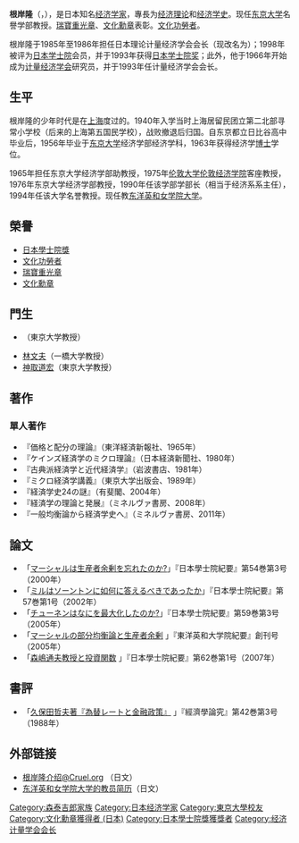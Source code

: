 {{Infobox scientist
|name              = 根岸隆<br><small>根岸 隆（ねぎし たかし）</small>
|image             = Takashi Negishi cropped 3 Takashi Negishi 201411.jpg
|image_size        = 
|caption           = 
|birth_date        = {{birth date and age|1933|04|02|mf=y}}
|birth_place       = [[大日本帝國|大日本帝國]][[東京府|東京府]][[東京市|東京市]]
|death_date        = 
|death_place       = 
|nationality       = {{JPN}}
|ethnicity         = 
|fields            = [[經濟學|经济理论]]、[[经济学史|经济学史]]
|workplaces        = [[伦敦经济学院|伦敦经济学院]]<br />[[東京大學|東京大學]]<br />[[东洋英和女学院大学|东洋英和女学院大学]]<br />[[青山學院大學|青山學院大學]]
|alma_mater        = 東京大學
|doctoral_advisor  = 
|doctoral_students = 
|known_for         = Welfare economics and existence of an equilibrium for a competitive economy
|awards            = [[日本學士院獎|日本學士院獎]]<br>[[文化功勞者|文化功勞者]]<br>[[瑞寶章|瑞寶重光章]]<br>[[文化勋章_(日本)|文化勳章]] (2014)
|religion          =
|signature         =  <!--(filename only)-->
|footnotes         = 
}}
{{japanese|japanese=根岸 隆|kana=ねぎし たかし|romaji=Negishi Takashi}}

'''根岸隆'''（{{jpn|j=根岸 隆|hg=ねぎし たかし|rm=Negishi Takashi|f=h}}，{{bd|1933年|4月2日}}），是日本知名[[经济学家|经济学家]]，專長为[[經濟學|经济理论]]和[[经济学史|经济学史]]。现任[[东京大学|东京大学]]名譽学部教授。[[瑞寶章|瑞寶重光章]]、[[文化勋章_(日本)|文化勳章]]表彰。[[文化功勞者|文化功勞者]]。

根岸隆于1985年至1986年担任日本理论计量经济学会会长（现改名为{{link-en|日本经济学会|日本経済学会}}）；1998年被评为[[日本学士院|日本学士院]]会员，并于1993年获得[[日本学士院奖|日本学士院奖]]；此外，他于1966年开始成为[[计量经济学会|计量经济学会]]研究员，并于1993年任计量经济学会会长。

==生平==
根岸隆的少年时代是在[[上海|上海]]度过的。1940年入学当时上海居留民团立第二北部寻常小学校（后来的上海第五国民学校），战败撤退后归国。自东京都立日比谷高中毕业后，1956年毕业于[[东京大学|东京大学]]经济学部经济学科，1963年获得经济学[[博士|博士]]学位。

1965年担任东京大学经济学部助教授，1975年[[伦敦大学|伦敦大学]][[伦敦经济学院|伦敦经济学院]]客座教授，1976年东京大学经济学部教授，1990年任该学部学部长（相当于经济系系主任），1994年任该大学名誉教授。现任教[[东洋英和女学院大学|东洋英和女学院大学]]。

==榮譽==
*[[日本學士院獎|日本學士院獎]]
*[[文化功勞者|文化功勞者]]
*[[瑞寶章|瑞寶重光章]]
*[[文化勋章_(日本)|文化勳章]]

==門生==
*{{link-ja|伊藤元重|伊藤元重}}（東京大学教授）
*[[林文夫|林文夫]]（一橋大学教授）
*[[神取道宏|神取道宏]]（東京大学教授）

== 著作 ==
=== 單人著作 ===
*『価格と配分の理論』（東洋経済新報社、1965年）
*『ケインズ経済学のミクロ理論』（日本経済新聞社、1980年）
*『古典派経済学と近代経済学』（岩波書店、1981年）
*『ミクロ経済学講義』（東京大学出版会、1989年）
*『経済学史24の謎』（有斐閣、2004年）
*『経済学の理論と発展』（ミネルヴァ書房、2008年）
*『一般均衡論から経済学史へ』（ミネルヴァ書房、2011年）

== 論文 ==
*「[http://www.journalarchive.jst.go.jp/japanese/jnlabstract_ja.php?cdjournal=tja1948&cdvol=54&noissue=3&startpage=87 マーシャルは生産者余剰を忘れたのか?]{{dead link|date=2018年3月 |bot=InternetArchiveBot |fix-attempted=yes }}」『日本學士院紀要』第54巻第3号（2000年）
*「[http://www.journalarchive.jst.go.jp/japanese/jnlabstract_ja.php?cdjournal=tja1948&cdvol=57&noissue=1&startpage=17 ミルはソーントンに如何に答えるべきであったか]{{dead link|date=2018年3月 |bot=InternetArchiveBot |fix-attempted=yes }}」『日本學士院紀要』第57巻第1号（2002年）
*「[http://www.journalarchive.jst.go.jp/japanese/jnlabstract_ja.php?cdjournal=tja1948&cdvol=59&noissue=3&startpage=199 チューネンはなにを最大化したのか?]{{dead link|date=2018年3月 |bot=InternetArchiveBot |fix-attempted=yes }}」『日本學士院紀要』第59巻第3号（2005年）
*「[http://ci.nii.ac.jp/naid/110004618062/ マーシャルの部分均衡論と生産者余剰] {{Wayback|url=http://ci.nii.ac.jp/naid/110004618062/ |date=20190624202234 }}」『東洋英和大学院紀要』創刊号（2005年）
*「[http://ci.nii.ac.jp/naid/110006377520/ 森嶋通夫教授と投資関数] {{Wayback|url=http://ci.nii.ac.jp/naid/110006377520/ |date=20190626184055 }}」『日本學士院紀要』第62巻第1号（2007年）

== 書評 ==
*「[http://ci.nii.ac.jp/naid/110000404966/ 久保田哲夫著『為替レートと金融政策』] {{Wayback|url=http://ci.nii.ac.jp/naid/110000404966/ |date=20190619220331 }}」『經濟學論究』第42巻第3号（1988年）

==外部链接==
* [http://cruel.org/econthought/profiles/negishi.html 根岸隆介绍@Cruel.org] {{Wayback|url=http://cruel.org/econthought/profiles/negishi.html |date=20190609130116 }}（日文）
* [https://web.archive.org/web/20041218035501/http://www.toyoeiwa.ac.jp/daigaku/newtop/gaku_gakka/semi/negishi.html 东洋英和女学院大学的教员简历]（日文）

{{经济计量学会会长}}
{{日本经济学会会长}}
{{Authority control}}
{{DEFAULTSORT:Negishi, Takashi}}
[[Category:森泰吉郎家族|Category:森泰吉郎家族]]
[[Category:日本经济学家|Category:日本经济学家]]
[[Category:東京大學校友|Category:東京大學校友]]
[[Category:文化勳章獲得者_(日本)|Category:文化勳章獲得者 (日本)]]
[[Category:日本學士院獎獲獎者|Category:日本學士院獎獲獎者]]
[[Category:经济计量学会会长|Category:经济计量学会会长]]